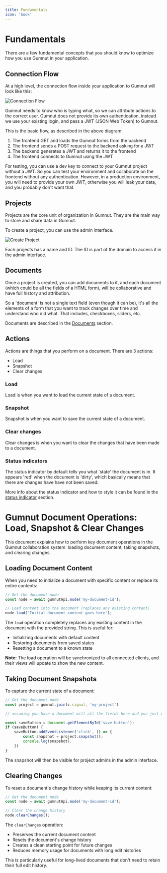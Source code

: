 ```yaml
---
title: Fundamentals
icon: 'book'
---
```


# Fundamentals

There are a few fundamental concepts that you should know to optimize how you use Gumnut in your application.

## Connection Flow

At a high level, the connection flow inside your application to Gumnut will look like this:

![Connection Flow](/images/architecture-diagram.svg)

Gumnut needs to know who is typing what, so we can attribute actions to the correct user. Gumnut does not provide its own authentication, instead we use your existing login, and pass a JWT (JSON Web Token) to Gumnut. 

This is the basic flow, as described in the above diagram.

1. The frontend GET and loads the Gumnut forms from the backend
2. The frontend sends a POST request to the backend asking for a JWT
3. The backend generates a JWT and returns it to the frontend
4. The frontend connects to Gumnut using the JWT

For testing, you can use a dev key to connect to your Gumnut project without a JWT. So you can test your environment and collaborate on the frontend without any authentication. However, in a production environment, you will need to provide your own JWT, otherwise you will leak your data, and you probably don't want that.


## Projects

Projects are the core unit of organization in Gumnut. They are the main way to store and share data in Gumnut.

To create a project, you can use the admin interface.

![Create Project](/images/create-project.png)

Each projects has a name and ID. The ID is part of the domain to access it in the admin interface.

## Documents

Once a project is created, you can add documents to it, and each document (which could be all the fields of a HTML form), will be collaborative and have full history and attribution.

So a 'document' is not a single text field (even though it can be), it's all the elements of a form that you want to track changes over time and understand who did what. That includes, checkboxes, sliders, etc.

Documents are described in the [Documents](/api-reference/gumnut-doc) section.


## Actions

Actions are things that you perform on a document. There are 3 actions: 

- Load
- Snapshot
- Clear changes

### Load

Load is when you want to load the current state of a document.

### Snapshot

Snapshot is when you want to save the current state of a document.

### Clear changes

Clear changes is when you want to clear the changes that have been made to a document.

### Status indicators

The status indicator by default tells you what 'state' the document is in. It appears 'red' when the document is 'dirty', which basically means that there are changes have have not been saved.

More info about the status indicator and how to style it can be found in the [status indicator](/components/gumnut-status) section.


# Gumnut Document Operations: Load, Snapshot & Clear Changes

This document explains how to perform key document operations in the Gumnut collaboration system: loading document content, taking snapshots, and clearing changes.

## Loading Document Content

When you need to initialize a document with specific content or replace its entire contents:

```javascript
// Get the document node
const node = await gumnutApi.node('my-document-id');

// Load content into the document (replaces any existing content)
node.load('Initial document content goes here');
```

The `load` operation completely replaces any existing content in the document with the provided string. This is useful for:

- Initializing documents with default content
- Restoring documents from saved states
- Resetting a document to a known state

**Note:** The load operation will be synchronized to all connected clients, and their views will update to show the new content.

## Taking Document Snapshots

To capture the current state of a document:

```javascript
// Get the document node
const project = gumnut.join(c.signal, 'my-project')

// assuming you have a document will all the fields here and you just want to save it

const saveButton = document.getElementById('save-button');
if (saveButton) {
    saveButton.addEventListener('click', () => {
        const snapshot = project.snapshot();
        console.log(snapshot);
    })
}
```

The snapshot will then be visible for project admins in the admin interface.

## Clearing Changes

To reset a document's change history while keeping its current content:

```javascript
// Get the document node
const node = await gumnutApi.node('my-document-id');

// Clear the change history
node.clearChanges();
```

The `clearChanges` operation:

- Preserves the current document content
- Resets the document's change history
- Creates a clean starting point for future changes
- Reduces memory usage for documents with long edit histories

This is particularly useful for long-lived documents that don't need to retain their full edit history.

